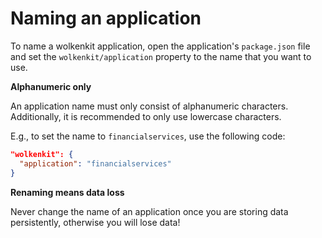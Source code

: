 
# Naming an application

To name a wolkenkit application, open the application's `package.json` file and set the `wolkenkit/application` property to the name that you want to use.

<Hint type='warning'>

  **Alphanumeric only**

  An application name must only consist of alphanumeric characters. Additionally, it is recommended to only use lowercase characters.

</Hint>

E.g., to set the name to `financialservices`, use the following code:

```json
"wolkenkit": {
  "application": "financialservices"
}
```

<Hint type='warning'>

  **Renaming means data loss**

  Never change the name of an application once you are storing data persistently, otherwise you will lose data!

</Hint>
